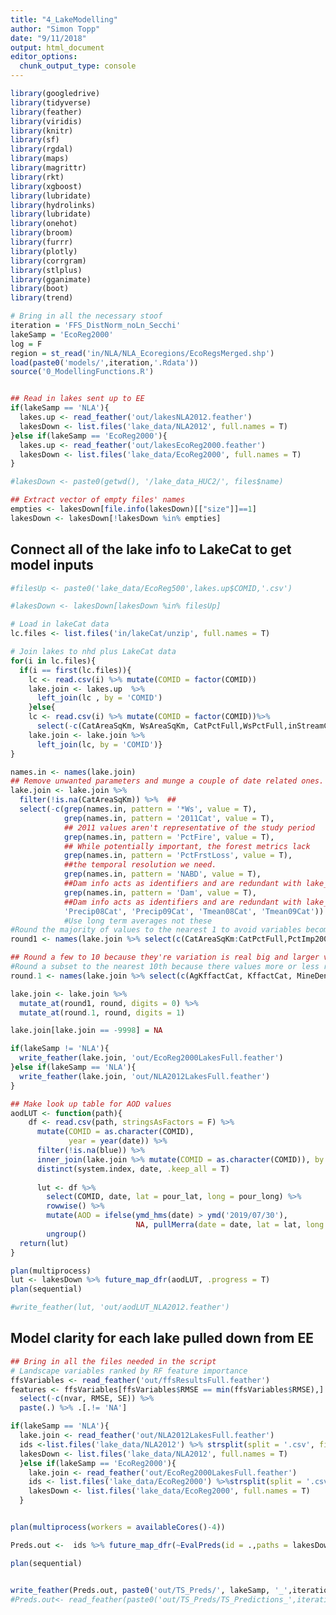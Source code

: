 ```yaml
---
title: "4_LakeModelling"
author: "Simon Topp"
date: "9/11/2018"
output: html_document
editor_options: 
  chunk_output_type: console
---
```


```r
library(googledrive)
library(tidyverse)
library(feather)
library(viridis)
library(knitr)
library(sf)
library(rgdal)
library(maps)
library(magrittr)
library(rkt)
library(xgboost)
library(lubridate)
library(hydrolinks)
library(lubridate)
library(onehot)
library(broom)
library(furrr)
library(plotly)
library(corrgram)
library(stlplus)
library(gganimate)
library(boot)
library(trend)
```



```r
# Bring in all the necessary stoof
iteration = 'FFS_DistNorm_noLn_Secchi'
lakeSamp = 'EcoReg2000'
log = F
region = st_read('in/NLA/NLA_Ecoregions/EcoRegsMerged.shp')
load(paste0('models/',iteration,'.Rdata'))
source('0_ModellingFunctions.R')


## Read in lakes sent up to EE
if(lakeSamp == 'NLA'){
  lakes.up <- read_feather('out/lakesNLA2012.feather')
  lakesDown <- list.files('lake_data/NLA2012', full.names = T)
}else if(lakeSamp == 'EcoReg2000'){  
  lakes.up <- read_feather('out/lakesEcoReg2000.feather')
  lakesDown <- list.files('lake_data/EcoReg2000', full.names = T)
}

#lakesDown <- paste0(getwd(), '/lake_data_HUC2/', files$name)

## Extract vector of empty files' names
empties <- lakesDown[file.info(lakesDown)[["size"]]==1]
lakesDown <- lakesDown[!lakesDown %in% empties]
```

## Connect all of the lake info to LakeCat to get model inputs

```r
#filesUp <- paste0('lake_data/EcoReg500',lakes.up$COMID,'.csv')

#lakesDown <- lakesDown[lakesDown %in% filesUp]

# Load in lakeCat data
lc.files <- list.files('in/lakeCat/unzip', full.names = T)

# Join lakes to nhd plus LakeCat data
for(i in lc.files){
  if(i == first(lc.files)){
    lc <- read.csv(i) %>% mutate(COMID = factor(COMID))
    lake.join <- lakes.up  %>%
      left_join(lc , by = 'COMID')
    }else{
    lc <- read.csv(i) %>% mutate(COMID = factor(COMID))%>%
      select(-c(CatAreaSqKm, WsAreaSqKm, CatPctFull,WsPctFull,inStreamCat))
    lake.join <- lake.join %>%
      left_join(lc, by = 'COMID')}
}

names.in <- names(lake.join)
## Remove unwanted parameters and munge a couple of date related ones.
lake.join <- lake.join %>%
  filter(!is.na(CatAreaSqKm)) %>%  ## 
  select(-c(grep(names.in, pattern = '*Ws', value = T), 
            grep(names.in, pattern = '2011Cat', value = T),
            ## 2011 values aren't representative of the study period
            grep(names.in, pattern = 'PctFire', value = T), 
            ## While potentially important, the forest metrics lack 
            grep(names.in, pattern = 'PctFrstLoss', value = T), 
            ##the temporal resolution we need.
            grep(names.in, pattern = 'NABD', value = T), 
            ##Dam info acts as identifiers and are redundant with lake_type/area
            grep(names.in, pattern = 'Dam', value = T), 
            ##Dam info acts as identifiers and are redundant with lake_type/area
            'Precip08Cat', 'Precip09Cat', 'Tmean08Cat', 'Tmean09Cat'))
            #Use long term averages not these
#Round the majority of values to the nearest 1 to avoid variables become 'unique ID's)
round1 <- names(lake.join %>% select(c(CatAreaSqKm:CatPctFull,PctImp2006Cat, PctCarbResidCat:WetIndexCat)))

## Round a few to 10 because they're variation is real big and larger values with 
#Round a subset to the nearest 10th because there values more or less range from 0 to 1.
round.1 <- names(lake.join %>% select(c(AgKffactCat, KffactCat, MineDensCat)))

lake.join <- lake.join %>%
  mutate_at(round1, round, digits = 0) %>%
  mutate_at(round.1, round, digits = 1)

lake.join[lake.join == -9998] = NA

if(lakeSamp != 'NLA'){
  write_feather(lake.join, 'out/EcoReg2000LakesFull.feather')
}else if(lakeSamp == 'NLA'){
  write_feather(lake.join, 'out/NLA2012LakesFull.feather')
}

## Make look up table for AOD values
aodLUT <- function(path){
    df <- read.csv(path, stringsAsFactors = F) %>%
      mutate(COMID = as.character(COMID),
             year = year(date)) %>%
      filter(!is.na(blue)) %>%
      inner_join(lake.join %>% mutate(COMID = as.character(COMID)), by = c('COMID')) %>%
      distinct(system.index, date, .keep_all = T)
      
      lut <- df %>%
        select(COMID, date, lat = pour_lat, long = pour_long) %>%
        rowwise() %>%
        mutate(AOD = ifelse(ymd_hms(date) > ymd('2019/07/30'),
                            NA, pullMerra(date = date, lat = lat, long = long))) %>%
        ungroup()
  return(lut)
}

plan(multiprocess)
lut <- lakesDown %>% future_map_dfr(aodLUT, .progress = T)
plan(sequential)

#write_feather(lut, 'out/aodLUT_NLA2012.feather')
```

## Model clarity for each lake pulled down from EE

```r
## Bring in all the files needed in the script
# Landscape variables ranked by RF feature importance
ffsVariables <- read_feather('out/ffsResultsFull.feather')
features <- ffsVariables[ffsVariables$RMSE == min(ffsVariables$RMSE),] %>%
  select(-c(nvar, RMSE, SE)) %>%
  paste(.) %>% .[.!= 'NA']

if(lakeSamp == 'NLA'){
  lake.join <- read_feather('out/NLA2012LakesFull.feather')
  ids <-list.files('lake_data/NLA2012') %>% strsplit(split = '.csv', fixed = T) %>% unlist()
  lakesDown <- list.files('lake_data/NLA2012', full.names = T)
  }else if(lakeSamp == 'EcoReg2000'){
    lake.join <- read_feather('out/EcoReg2000LakesFull.feather')
    ids <- list.files('lake_data/EcoReg2000') %>%strsplit(split = '.csv', fixed = T) %>% unlist()
    lakesDown <- list.files('lake_data/EcoReg2000', full.names = T)
  }


plan(multiprocess(workers = availableCores()-4))

Preds.out <-  ids %>% future_map_dfr(~EvalPreds(id = .,paths = lakesDown, lakesUp = lake.join, log = log, model = model, features = features, lakeSamp = lakeSamp), .progress = T)

plan(sequential)


write_feather(Preds.out, paste0('out/TS_Preds/', lakeSamp, '_',iteration,'.feather'))
#Preds.out<- read_feather(paste0('out/TS_Preds/TS_Predictions_',iteration,'.feather'))
```



